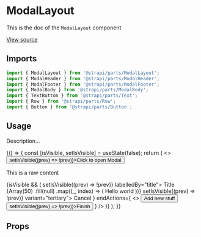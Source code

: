 <!--- ModalLayout.stories.mdx --->


<Meta title="Design System/Components/ModalLayout" component={ModalLayout} />

# ModalLayout

This is the doc of the `ModalLayout` component

[View source](https://github.com/strapi/parts/tree/develop/packages/strapi-parts/src/ModalLayout)

## Imports

```js
import { ModalLayout } from '@strapi/parts/ModalLayout';
import { ModalHeader } from '@strapi/parts/ModalHeader';
import { ModalFooter } from '@strapi/parts/ModalFooter';
import { ModalBody } from '@strapi/parts/ModalBody';
import { TextButton } from '@strapi/parts/Text';
import { Row } from '@strapi/parts/Row';
import { Button } from '@strapi/parts/Button';
```

## Usage

Description...

<Canvas>
  <Story name="base">
    {() => {
      const [isVisible, setIsVisible] = useState(false);
      return (
        <>
          <Button onClick={() => setIsVisible((prev) => !prev)}>Click to open Modal</Button>
          <p style={{ height: '120vh' }}>This is a raw content</p>
          {isVisible && (
            <ModalLayout onClose={() => setIsVisible((prev) => !prev)} labelledBy="title">
              <ModalHeader>
                <ButtonText textColor="neutral800" as="h2" id="title">
                  Title
                </ButtonText>
              </ModalHeader>
              <ModalBody>
                {Array(50)
                  .fill(null)
                  .map((_, index) => (
                    <Box key={`box-${index}`} padding={8} background="neutral100">
                      Hello world
                    </Box>
                  ))}
              </ModalBody>
              <ModalFooter
                startActions={
                  <Button onClick={() => setIsVisible((prev) => !prev)} variant="tertiary">
                    Cancel
                  </Button>
                }
                endActions={
                  <>
                    <Button variant="secondary">Add new stuff</Button>
                    <Button onClick={() => setIsVisible((prev) => !prev)}>Finish</Button>
                  </>
                }
              />
            </ModalLayout>
          )}
        </>
      );
    }}
  </Story>
</Canvas>

## Props

<ArgsTable of={ModalLayout} />
